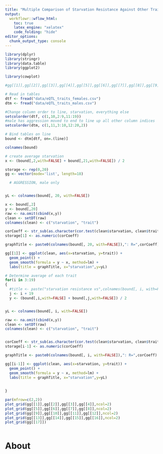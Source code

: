 ```yaml
---
title: "Multiple Comparison of Starvation Resistance Against Other Traits"
output:
  workflowr::wflow_html:
    toc: true
    latex_engine: "xelatex"
    code_folding: "hide"
editor_options:
  chunk_output_type: console
---
```


```r
library(dplyr)
library(stringr)
library(data.table)
library(ggplot2)

library(cowplot)

#gg[[1]],gg[[2]],gg[[3]],gg[[4]],gg[[5]],gg[[6]],gg[[7]],gg[[8]],gg[[9]],gg[[10]],gg[[11]],gg[[12]],gg[[13]],gg[[14]],gg[[15]],gg[[16]],gg[[17]]

```


```r
# Read in tables
dtf <- fread("data/eQTL_traits_females.csv")
dtm <- fread("data/eQTL_traits_males.csv")

#Change column order to line, starvation, everything else
setcolorder(dtf, c(1,10,2:9,11:19))
#male has aggression moved to end to line up all other column indices
setcolorder(dtm, c(1,11,3:10,12:20,2))

# Bind tables on line
bound <- dtm[dtf, on=.(line)]

colnames(bound)

# create average starvation
x <- (bound[,2,with=FALSE] + bound[,21,with=FALSE]) / 2

storage <- rep(0,20)
gg <- vector(mode='list', length=18)

  # AGGRESSION, male only


yL <- colnames(bound[, 20, with=FALSE])

x <- bound[,2] 
y <- bound[,20]
raw <- na.omit(cbind(x,y))
clean <- setDT(raw)
colnames(clean) <- c("starvation", "trait")

corCoeff <- str_sub(as.character(cor.test(clean$starvation, clean$trait)[4]), 8,16)
storage[1] <- as.numeric(corCoeff)

graphTitle <- paste0(colnames(bound[, 20, with=FALSE]),": R=",corCoeff)

gg[[1]] <- ggplot(clean, aes(x=starvation, y=trait)) +
  geom_point() +
  geom_smooth(formula = y ~ x, method=lm) +
  labs(title = graphTitle, x="starvation",y=yL)

# Determine average of each trait
for(i in 3:19)
{
  #title <- paste("starvation resistance vs",colnames(bound[, i, with=FALSE]))
  j <- i + 19
  y <- (bound[,i,with=FALSE] + bound[,j,with=FALSE]) / 2


yL <- colnames(bound[, i, with=FALSE])

raw <- na.omit(cbind(x,y))
clean <- setDT(raw)
colnames(clean) <- c("starvation", "trait")


corCoeff <- str_sub(as.character(cor.test(clean$starvation, clean$trait)[4]), 8,16)
storage[i-1] <- as.numeric(corCoeff)

graphTitle <- paste0(colnames(bound[, i, with=FALSE]),": R=",corCoeff)

gg[[i-1]] <- ggplot(clean, aes(x=starvation, y=trait)) +
  geom_point() +
  geom_smooth(formula = y ~ x, method=lm) +
  labs(title = graphTitle, x="starvation",y=yL)
  
  
}

par(mfrow=c(2,2))
plot_grid(gg[[1]],gg[[2]],gg[[3]],gg[[4]],ncol=2)
plot_grid(gg[[5]],gg[[6]],gg[[7]],gg[[8]],ncol=2)
plot_grid(gg[[9]],gg[[10]],gg[[11]],gg[[12]],ncol=2)
plot_grid(gg[[13]],gg[[14]],gg[[15]],gg[[16]],ncol=2)
plot_grid(gg[[17]])

```




```r












```


# About
